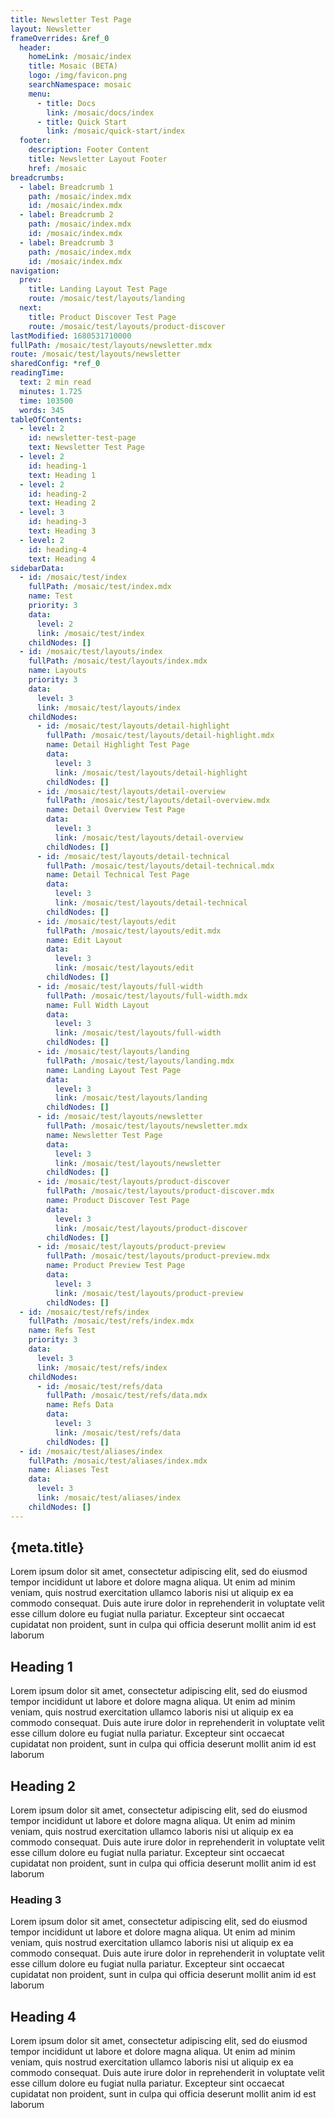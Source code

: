 ```yaml
---
title: Newsletter Test Page
layout: Newsletter
frameOverrides: &ref_0
  header:
    homeLink: /mosaic/index
    title: Mosaic (BETA)
    logo: /img/favicon.png
    searchNamespace: mosaic
    menu:
      - title: Docs
        link: /mosaic/docs/index
      - title: Quick Start
        link: /mosaic/quick-start/index
  footer:
    description: Footer Content
    title: Newsletter Layout Footer
    href: /mosaic
breadcrumbs:
  - label: Breadcrumb 1
    path: /mosaic/index.mdx
    id: /mosaic/index.mdx
  - label: Breadcrumb 2
    path: /mosaic/index.mdx
    id: /mosaic/index.mdx
  - label: Breadcrumb 3
    path: /mosaic/index.mdx
    id: /mosaic/index.mdx
navigation:
  prev:
    title: Landing Layout Test Page
    route: /mosaic/test/layouts/landing
  next:
    title: Product Discover Test Page
    route: /mosaic/test/layouts/product-discover
lastModified: 1680531710000
fullPath: /mosaic/test/layouts/newsletter.mdx
route: /mosaic/test/layouts/newsletter
sharedConfig: *ref_0
readingTime:
  text: 2 min read
  minutes: 1.725
  time: 103500
  words: 345
tableOfContents:
  - level: 2
    id: newsletter-test-page
    text: Newsletter Test Page
  - level: 2
    id: heading-1
    text: Heading 1
  - level: 2
    id: heading-2
    text: Heading 2
  - level: 3
    id: heading-3
    text: Heading 3
  - level: 2
    id: heading-4
    text: Heading 4
sidebarData:
  - id: /mosaic/test/index
    fullPath: /mosaic/test/index.mdx
    name: Test
    priority: 3
    data:
      level: 2
      link: /mosaic/test/index
    childNodes: []
  - id: /mosaic/test/layouts/index
    fullPath: /mosaic/test/layouts/index.mdx
    name: Layouts
    priority: 3
    data:
      level: 3
      link: /mosaic/test/layouts/index
    childNodes:
      - id: /mosaic/test/layouts/detail-highlight
        fullPath: /mosaic/test/layouts/detail-highlight.mdx
        name: Detail Highlight Test Page
        data:
          level: 3
          link: /mosaic/test/layouts/detail-highlight
        childNodes: []
      - id: /mosaic/test/layouts/detail-overview
        fullPath: /mosaic/test/layouts/detail-overview.mdx
        name: Detail Overview Test Page
        data:
          level: 3
          link: /mosaic/test/layouts/detail-overview
        childNodes: []
      - id: /mosaic/test/layouts/detail-technical
        fullPath: /mosaic/test/layouts/detail-technical.mdx
        name: Detail Technical Test Page
        data:
          level: 3
          link: /mosaic/test/layouts/detail-technical
        childNodes: []
      - id: /mosaic/test/layouts/edit
        fullPath: /mosaic/test/layouts/edit.mdx
        name: Edit Layout
        data:
          level: 3
          link: /mosaic/test/layouts/edit
        childNodes: []
      - id: /mosaic/test/layouts/full-width
        fullPath: /mosaic/test/layouts/full-width.mdx
        name: Full Width Layout
        data:
          level: 3
          link: /mosaic/test/layouts/full-width
        childNodes: []
      - id: /mosaic/test/layouts/landing
        fullPath: /mosaic/test/layouts/landing.mdx
        name: Landing Layout Test Page
        data:
          level: 3
          link: /mosaic/test/layouts/landing
        childNodes: []
      - id: /mosaic/test/layouts/newsletter
        fullPath: /mosaic/test/layouts/newsletter.mdx
        name: Newsletter Test Page
        data:
          level: 3
          link: /mosaic/test/layouts/newsletter
        childNodes: []
      - id: /mosaic/test/layouts/product-discover
        fullPath: /mosaic/test/layouts/product-discover.mdx
        name: Product Discover Test Page
        data:
          level: 3
          link: /mosaic/test/layouts/product-discover
        childNodes: []
      - id: /mosaic/test/layouts/product-preview
        fullPath: /mosaic/test/layouts/product-preview.mdx
        name: Product Preview Test Page
        data:
          level: 3
          link: /mosaic/test/layouts/product-preview
        childNodes: []
  - id: /mosaic/test/refs/index
    fullPath: /mosaic/test/refs/index.mdx
    name: Refs Test
    priority: 3
    data:
      level: 3
      link: /mosaic/test/refs/index
    childNodes:
      - id: /mosaic/test/refs/data
        fullPath: /mosaic/test/refs/data.mdx
        name: Refs Data
        data:
          level: 3
          link: /mosaic/test/refs/data
        childNodes: []
  - id: /mosaic/test/aliases/index
    fullPath: /mosaic/test/aliases/index.mdx
    name: Aliases Test
    data:
      level: 3
      link: /mosaic/test/aliases/index
    childNodes: []
---
```

## {meta.title}

Lorem ipsum dolor sit amet, consectetur adipiscing elit, sed do eiusmod tempor incididunt ut labore et dolore magna aliqua.
Ut enim ad minim veniam, quis nostrud exercitation ullamco laboris nisi ut aliquip ex ea commodo consequat.
Duis aute irure dolor in reprehenderit in voluptate velit esse cillum dolore eu fugiat nulla pariatur.
Excepteur sint occaecat cupidatat non proident, sunt in culpa qui officia deserunt mollit anim id est laborum

## Heading 1

Lorem ipsum dolor sit amet, consectetur adipiscing elit, sed do eiusmod tempor incididunt ut labore et dolore magna aliqua.
Ut enim ad minim veniam, quis nostrud exercitation ullamco laboris nisi ut aliquip ex ea commodo consequat.
Duis aute irure dolor in reprehenderit in voluptate velit esse cillum dolore eu fugiat nulla pariatur.
Excepteur sint occaecat cupidatat non proident, sunt in culpa qui officia deserunt mollit anim id est laborum

## Heading 2

Lorem ipsum dolor sit amet, consectetur adipiscing elit, sed do eiusmod tempor incididunt ut labore et dolore magna aliqua.
Ut enim ad minim veniam, quis nostrud exercitation ullamco laboris nisi ut aliquip ex ea commodo consequat.
Duis aute irure dolor in reprehenderit in voluptate velit esse cillum dolore eu fugiat nulla pariatur.
Excepteur sint occaecat cupidatat non proident, sunt in culpa qui officia deserunt mollit anim id est laborum

### Heading 3

Lorem ipsum dolor sit amet, consectetur adipiscing elit, sed do eiusmod tempor incididunt ut labore et dolore magna aliqua.
Ut enim ad minim veniam, quis nostrud exercitation ullamco laboris nisi ut aliquip ex ea commodo consequat.
Duis aute irure dolor in reprehenderit in voluptate velit esse cillum dolore eu fugiat nulla pariatur.
Excepteur sint occaecat cupidatat non proident, sunt in culpa qui officia deserunt mollit anim id est laborum

## Heading 4

Lorem ipsum dolor sit amet, consectetur adipiscing elit, sed do eiusmod tempor incididunt ut labore et dolore magna aliqua.
Ut enim ad minim veniam, quis nostrud exercitation ullamco laboris nisi ut aliquip ex ea commodo consequat.
Duis aute irure dolor in reprehenderit in voluptate velit esse cillum dolore eu fugiat nulla pariatur.
Excepteur sint occaecat cupidatat non proident, sunt in culpa qui officia deserunt mollit anim id est laborum
